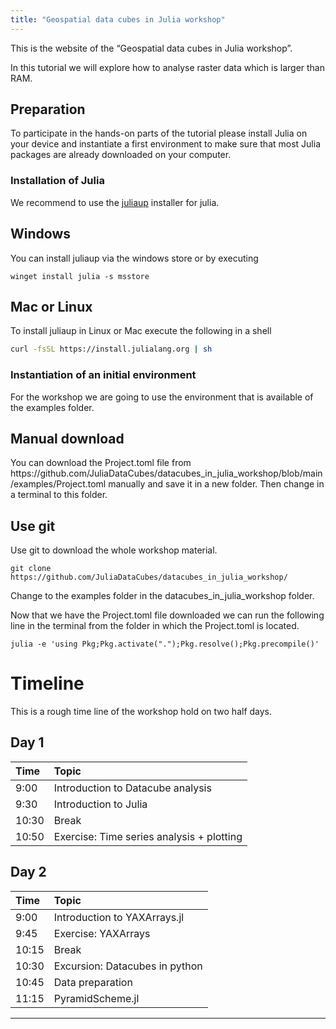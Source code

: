 ```yaml
---
title: "Geospatial data cubes in Julia workshop"
---
```



This is the website of the "Geospatial data cubes in Julia workshop".

In this tutorial we will explore how to analyse raster data which is larger than RAM.

## Preparation

To participate in the hands-on parts of the tutorial please install Julia on your device 
and instantiate a first environment to make sure that most Julia packages are already downloaded on your computer.

### Installation of Julia
We recommend to use the [juliaup](https://github.com/JuliaLang/juliaup) installer for julia.


::: {.panel-tabset}

## Windows 

You can install juliaup via the windows store or by executing

```
winget install julia -s msstore
```

## Mac or Linux
To install juliaup in Linux or Mac execute the following in a shell

```sh
curl -fsSL https://install.julialang.org | sh
``` 

:::

### Instantiation of an initial environment 
For the workshop we are going to use the environment that is available of the examples folder.

::: {.panel-tabset}

## Manual download

You can download the Project.toml file from https://github.com/JuliaDataCubes/datacubes_in_julia_workshop/blob/main/examples/Project.toml manually and save it in a new folder.
Then change in a terminal to this folder.

## Use git

Use git to download the whole workshop material.

```
git clone https://github.com/JuliaDataCubes/datacubes_in_julia_workshop/
```
Change to the examples folder in the datacubes_in_julia_workshop folder.

:::



Now that we have the Project.toml file downloaded we can run the following line in the terminal from the folder in which the Project.toml is located.

```
julia -e 'using Pkg;Pkg.activate(".");Pkg.resolve();Pkg.precompile()'
``` 

# Timeline

This is a rough time line of the workshop hold on two half days. 

## Day 1 

| Time | Topic |
|:------|:---------|
| 9:00 |  Introduction to Datacube analysis | 
| 9:30 |  Introduction to Julia |
| 10:30 |  Break |
| 10:50 |  Exercise: Time series analysis + plotting | 


## Day 2

| Time | Topic |
|:------|:---------|
| 9:00 |  Introduction to YAXArrays.jl | 
| 9:45 |  Exercise: YAXArrays |
| 10:15 |  Break |
| 10:30 |  Excursion: Datacubes in python | 
| 10:45 |  Data preparation | 
| 11:15 |  PyramidScheme.jl | 

--- 

